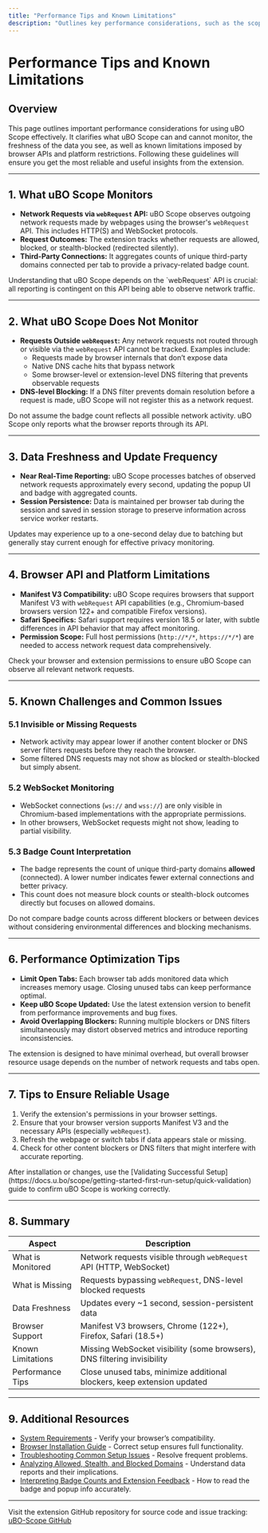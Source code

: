 ```yaml
---
title: "Performance Tips and Known Limitations"
description: "Outlines key performance considerations, such as the scope of what uBO Scope can and cannot monitor, data freshness, and known browser limitations (for example, caveats on the `webRequest` API and DNS-level blocking). Includes tips to ensure reliable usage."
---
```


# Performance Tips and Known Limitations

## Overview
This page outlines important performance considerations for using uBO Scope effectively. It clarifies what uBO Scope can and cannot monitor, the freshness of the data you see, as well as known limitations imposed by browser APIs and platform restrictions. Following these guidelines will ensure you get the most reliable and useful insights from the extension.

---

## 1. What uBO Scope Monitors

- **Network Requests via `webRequest` API:** uBO Scope observes outgoing network requests made by webpages using the browser's `webRequest` API. This includes HTTP(S) and WebSocket protocols.
- **Request Outcomes:** The extension tracks whether requests are allowed, blocked, or stealth-blocked (redirected silently).
- **Third-Party Connections:** It aggregates counts of unique third-party domains connected per tab to provide a privacy-related badge count.

<Tip>
Understanding that uBO Scope depends on the `webRequest` API is crucial: all reporting is contingent on this API being able to observe network traffic.
</Tip>

---

## 2. What uBO Scope Does Not Monitor

- **Requests Outside `webRequest`:** Any network requests not routed through or visible via the `webRequest` API cannot be tracked. Examples include:
  - Requests made by browser internals that don’t expose data
  - Native DNS cache hits that bypass network
  - Some browser-level or extension-level DNS filtering that prevents observable requests
- **DNS-level Blocking:** If a DNS filter prevents domain resolution before a request is made, uBO Scope will not register this as a network request.

<Warning>
Do not assume the badge count reflects all possible network activity. uBO Scope only reports what the browser reports through its API.
</Warning>

---

## 3. Data Freshness and Update Frequency

- **Near Real-Time Reporting:** uBO Scope processes batches of observed network requests approximately every second, updating the popup UI and badge with aggregated counts.
- **Session Persistence:** Data is maintained per browser tab during the session and saved in session storage to preserve information across service worker restarts.

<Note>
Updates may experience up to a one-second delay due to batching but generally stay current enough for effective privacy monitoring.
</Note>

---

## 4. Browser API and Platform Limitations

- **Manifest V3 Compatibility:** uBO Scope requires browsers that support Manifest V3 with `webRequest` API capabilities (e.g., Chromium-based browsers version 122+ and compatible Firefox versions).
- **Safari Specifics:** Safari support requires version 18.5 or later, with subtle differences in API behavior that may affect monitoring.
- **Permission Scope:** Full host permissions (`http://*/*`, `https://*/*`) are needed to access network request data comprehensively.

<Tip>
Check your browser and extension permissions to ensure uBO Scope can observe all relevant network requests.
</Tip>

---

## 5. Known Challenges and Common Issues

### 5.1 Invisible or Missing Requests
- Network activity may appear lower if another content blocker or DNS server filters requests before they reach the browser.
- Some filtered DNS requests may not show as blocked or stealth-blocked but simply absent.

### 5.2 WebSocket Monitoring
- WebSocket connections (`ws://` and `wss://`) are only visible in Chromium-based implementations with the appropriate permissions.
- In other browsers, WebSocket requests might not show, leading to partial visibility.

### 5.3 Badge Count Interpretation
- The badge represents the count of unique third-party domains **allowed** (connected). A lower number indicates fewer external connections and better privacy.
- This count does not measure block counts or stealth-block outcomes directly but focuses on allowed domains.

<Warning>
Do not compare badge counts across different blockers or between devices without considering environmental differences and blocking mechanisms.
</Warning>

---

## 6. Performance Optimization Tips

- **Limit Open Tabs:** Each browser tab adds monitored data which increases memory usage. Closing unused tabs can keep performance optimal.
- **Keep uBO Scope Updated:** Use the latest extension version to benefit from performance improvements and bug fixes.
- **Avoid Overlapping Blockers:** Running multiple blockers or DNS filters simultaneously may distort observed metrics and introduce reporting inconsistencies.

<Info>
The extension is designed to have minimal overhead, but overall browser resource usage depends on the number of network requests and tabs open.
</Info>

---

## 7. Tips to Ensure Reliable Usage

1. Verify the extension's permissions in your browser settings.
2. Ensure that your browser version supports Manifest V3 and the necessary APIs (especially `webRequest`).
3. Refresh the webpage or switch tabs if data appears stale or missing.
4. Check for other content blockers or DNS filters that might interfere with accurate reporting.

<Check>
After installation or changes, use the [Validating Successful Setup](https://docs.u.bo/scope/getting-started-first-run-setup/quick-validation) guide to confirm uBO Scope is working correctly.
</Check>

---

## 8. Summary

| Aspect | Description |
|--------|-------------|
| What is Monitored | Network requests visible through `webRequest` API (HTTP, WebSocket) |
| What is Missing | Requests bypassing `webRequest`, DNS-level blocked requests |
| Data Freshness | Updates every ~1 second, session-persistent data |
| Browser Support | Manifest V3 browsers, Chrome (122+), Firefox, Safari (18.5+) |
| Known Limitations | Missing WebSocket visibility (some browsers), DNS filtering invisibility |
| Performance Tips | Close unused tabs, minimize additional blockers, keep extension updated |

---

## 9. Additional Resources

- [System Requirements](https://docs.u.bo/scope/getting-started-install-and-requirements/system-requirements) - Verify your browser’s compatibility.
- [Browser Installation Guide](https://docs.u.bo/scope/getting-started-install-and-requirements/browser-installation) - Correct setup ensures full functionality.
- [Troubleshooting Common Setup Issues](https://docs.u.bo/scope/getting-started-troubleshooting/common-issues) - Resolve frequent problems.
- [Analyzing Allowed, Stealth, and Blocked Domains](https://docs.u.bo/scope/guides/core-workflows/analyzing-allowed-stealth-blocked) - Understand data reports and their implications.
- [Interpreting Badge Counts and Extension Feedback](https://docs.u.bo/scope/guides/core-workflows/interpreting-badge-counts) - How to read the badge and popup info accurately.

---

Visit the extension GitHub repository for source code and issue tracking: [uBO-Scope GitHub](https://github.com/gorhill/uBO-Scope)